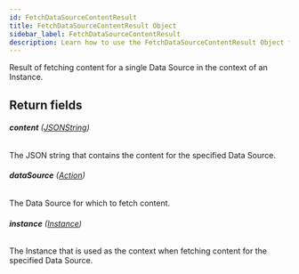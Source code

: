 ```yaml
---
id: FetchDataSourceContentResult
title: FetchDataSourceContentResult Object
sidebar_label: FetchDataSourceContentResult
description: Learn how to use the FetchDataSourceContentResult Object for Builder's API.
---
```


Result of fetching content for a single Data Source in the context of an Instance.

## Return fields

###### <b>content</b> ([JSONString](/docs/composer/builder/api/schema/scalar/JSONString.mdx))

The JSON string that contains the content for the specified Data Source.

###### <b>dataSource</b> ([Action](/docs/composer/builder/api/schema/object/Action.mdx))

The Data Source for which to fetch content.

###### <b>instance</b> ([Instance](/docs/composer/builder/api/schema/object/Instance.mdx))

The Instance that is used as the context when fetching content for the specified Data Source.
